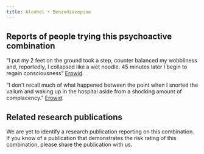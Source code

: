 ---
title: Alcohol + Benzodiazepine
---
## Reports of people trying this psychoactive combination

“I put my 2 feet on the ground took a step, counter balanced my wobbliness and, reportedly, I collapsed like a wet noodle. 45 minutes later I begin to regain consciousness” [Erowid](https://erowid.org/experiences/exp.php?ID=15491).

“I don't recall much of what happened between the point when I snorted the valium and waking up in the hospital aside from a shocking amount of complacency.” [Erowid](https://erowid.org/experiences/exp.php?ID=34792).

## Related research publications

We are yet to identify a research publication reporting on this combination. If you know of a publication that demonstrates the risk rating of this combination, please share the publication with us.
